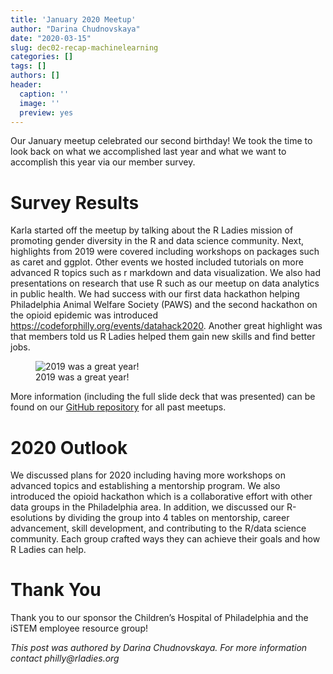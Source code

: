 ```yaml
---
title: 'January 2020 Meetup'
author: "Darina Chudnovskaya"
date: "2020-03-15"
slug: dec02-recap-machinelearning
categories: []
tags: []
authors: []
header:
  caption: ''
  image: ''
  preview: yes
---
```


Our January meetup celebrated our second birthday! We took the time to look back on what we accomplished last year and what we want to accomplish this year via our member survey.

# Survey Results
Karla started off the meetup by talking about the R Ladies mission of promoting gender diversity in the R and data science community. Next, highlights from 2019 were covered including workshops on packages such as caret and ggplot. Other events we hosted included tutorials on more advanced R topics such as r markdown and data visualization. We also had presentations on research that use R such as our meetup on data analytics in public health. We had success with our first data hackathon helping Philadelphia Animal Welfare Society (PAWS) and the second hackathon on the opioid epidemic was introduced [https://codeforphilly.org/events/datahack2020](https://codeforphilly.org/events/datahack2020). Another great highlight was that members told us R Ladies helped them gain new skills and find better jobs.   

![2019 was a great year!](/img/2019_highlights_slide.png)

More information (including the full slide deck that was presented) can be found on our [GitHub repository](https://github.com/rladies/meetup-presentations_philadelphia) for all past meetups.

# 2020 Outlook
We discussed plans for 2020 including having more workshops on advanced topics and establishing a mentorship program. We also introduced the opioid hackathon which is a collaborative effort with other data groups in the Philadelphia area. In addition, we discussed our R-esolutions by dividing the group into 4 tables on mentorship, career advancement, skill development, and contributing to the R/data science community. Each group crafted ways they can achieve their goals and how R Ladies can help. 

# Thank You
Thank you to our sponsor the Children’s Hospital of Philadelphia and the iSTEM employee resource group! 

*This post was authored by Darina Chudnovskaya. For more information contact philly@rladies.org*

